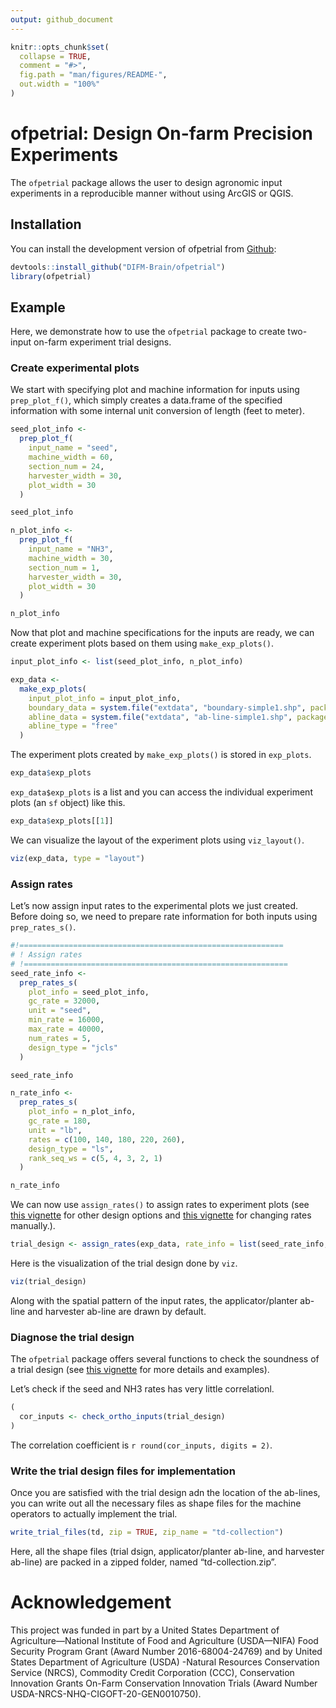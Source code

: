 ```yaml
---
output: github_document
---
```


<!-- README.md is generated from README.Rmd. Please edit that file -->

```r
knitr::opts_chunk$set(
  collapse = TRUE,
  comment = "#>",
  fig.path = "man/figures/README-",
  out.width = "100%"
)
```


# ofpetrial: Design On-farm Precision Experiments

<!-- badges: start -->
<!-- badges: end -->

The `ofpetrial` package allows the user to design agronomic input experiments in a reproducible manner without using ArcGIS or QGIS.  

## Installation

You can install the development version of ofpetrial from [Github](https://github.com/DIFM-Brain/TrialDesign):

```r
devtools::install_github("DIFM-Brain/ofpetrial")
library(ofpetrial)
```

## Example

Here, we demonstrate how to use the `ofpetrial` package to create two-input on-farm experiment trial designs.

### Create experimental plots

We start with specifying plot and machine information for inputs using `prep_plot_f()`, which simply creates a data.frame of the specified information with some internal unit conversion of length (feet to meter).

```r
seed_plot_info <-
  prep_plot_f(
    input_name = "seed",
    machine_width = 60,
    section_num = 24,
    harvester_width = 30,
    plot_width = 30
  )

seed_plot_info

n_plot_info <-
  prep_plot_f(
    input_name = "NH3",
    machine_width = 30,
    section_num = 1,
    harvester_width = 30,
    plot_width = 30
  )

n_plot_info
```

Now that plot and machine specifications for the inputs are ready, we can create experiment plots based on them using `make_exp_plots()`. 

```r
input_plot_info <- list(seed_plot_info, n_plot_info)

exp_data <-
  make_exp_plots(
    input_plot_info = input_plot_info,
    boundary_data = system.file("extdata", "boundary-simple1.shp", package = "ofpetrial"),
    abline_data = system.file("extdata", "ab-line-simple1.shp", package = "ofpetrial"),
    abline_type = "free"
  )
```

The experiment plots created by `make_exp_plots()` is stored in `exp_plots`.

```r
exp_data$exp_plots
```

`exp_data$exp_plots` is a list and you can access the individual experiment plots (an `sf` object) like this.

```r
exp_data$exp_plots[[1]]
```

We can visualize the layout of the experiment plots using `viz_layout()`.

```r
viz(exp_data, type = "layout")
```

### Assign rates

Let's now assign input rates to the experimental plots we just created. Before doing so, we need to prepare rate information for both inputs using `prep_rates_s()`.

```r
#!===========================================================
# ! Assign rates
# !===========================================================
seed_rate_info <-
  prep_rates_s(
    plot_info = seed_plot_info,
    gc_rate = 32000,
    unit = "seed",
    min_rate = 16000,
    max_rate = 40000,
    num_rates = 5,
    design_type = "jcls"
  )

seed_rate_info

n_rate_info <-
  prep_rates_s(
    plot_info = n_plot_info,
    gc_rate = 180,
    unit = "lb",
    rates = c(100, 140, 180, 220, 260),
    design_type = "ls",
    rank_seq_ws = c(5, 4, 3, 2, 1)
  )

n_rate_info
```

We can now use `assign_rates()` to assign rates to experiment plots (see [this vignette](https://difm-brain.github.io/ofpetrial/articles/V1-trial-design-options.html) for other design options and [this vignette](https://difm-brain.github.io/ofpetrial/articles/V3-change-rates-manually.html) for changing rates manually.).

```r
trial_design <- assign_rates(exp_data, rate_info = list(seed_rate_info, n_rate_info))
```

Here is the visualization of the trial design done by `viz`.

```r
viz(trial_design)
```

Along with the spatial pattern of the input rates, the applicator/planter ab-line and harvester ab-line are drawn by default.

### Diagnose the trial design

The `ofpetrial` package offers several functions to check the soundness of a trial design (see [this vignette](https://difm-brain.github.io/ofpetrial/articles/V4-diagnose-td.html) for more details and examples). 

Let's check if the seed and NH3 rates has very little correlationl. 

```r
(
  cor_inputs <- check_ortho_inputs(trial_design)
)
```

The correlation coefficient is `r round(cor_inputs, digits = 2)`.

### Write the trial design files for implementation

Once you are satisfied with the trial design adn the location of the ab-lines, you can write out all the necessary files as shape files for the machine operators to actually implement the trial.

```r
write_trial_files(td, zip = TRUE, zip_name = "td-collection")
```

Here, all the shape files (trial dsign, applicator/planter ab-line, and harvester ab-line) are packed in a zipped folder, named "td-collection.zip".

# Acknowledgement

This project was funded in part by a United States Department of Agriculture—National Institute of Food and Agriculture (USDA—NIFA) Food Security Program Grant (Award Number 2016-68004-24769) and by United States Department of Agriculture (USDA) -Natural Resources Conservation Service (NRCS), Commodity Credit Corporation (CCC), Conservation Innovation Grants On-Farm Conservation Innovation Trials (Award Number USDA-NRCS-NHQ-CIGOFT-20-GEN0010750).